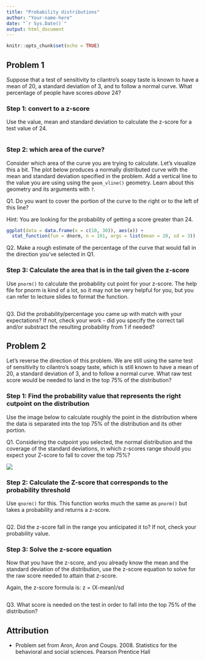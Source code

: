 ```yaml
---
title: "Probability distributions"
author: "Your-name-here"
date: "`r Sys.Date()`"
output: html_document
---
```


```r
knitr::opts_chunk$set(echo = TRUE)
```

## Problem 1

Suppose that a test of sensitivity to cilantro's soapy taste is known to have a mean of 20, a standard deviation of 3, and to follow a normal curve. What percentage of people have scores *above* 24?

### Step 1: convert to a z-score

Use the value, mean and standard deviation to calculate the z-score for a test value of 24.

```r


```

### Step 2: which area of the curve?

Consider which area of the curve you are trying to calculate. Let's visualize this a bit. The plot below produces a normally distributed curve with the mean and standard deviation specified in the problem. Add a vertical line to the value you are using using the `geom_vline()` geometry. Learn about this geometry and its arguments with `?`. 

Q1. Do you want to cover the portion of the curve to the right or to the left of this line?

Hint: You are looking for the probability of getting a score greater than 24. 

```r
ggplot(data = data.frame(x = c(10, 30)), aes(x)) +
  stat_function(fun = dnorm, n = 101, args = list(mean = 20, sd = 3))
```
Q2. Make a rough estimate of the percentage of the curve that would fall in the direction you've selected in Q1.


### Step 3: Calculate the area that is in the tail given the z-score

Use `pnorm()` to calculate the probability cut point for your z-score. The help file for pnorm is kind of a lot, so it may not be very helpful for you, but you can refer to lecture slides to format the function.

```r

```


Q3. Did the probability/percentage you came up with match with your expectations? If not, check your work - did you specify the correct tail and/or substract the resulting probability from 1 if needed?



## Problem 2

Let's reverse the direction of this problem. We are still using the same test of sensitivity to cilantro's soapy taste, which is still known to have a mean of 20, a standard deviation of 3, and to follow a normal curve. What raw test score would be needed to land in the top 75% of the distribution?


### Step 1: Find the probability value that represents the right cutpoint on the distribution

Use the image below to calculate roughly the point in the distribution where the data is separated into the top 75% of the distribution and its other portion.

Q1. Considering the cutpoint you selected, the normal distribution and the coverage of the standard deviations, in which z-scores range should you expect your Z-score to fall to cover the top 75%?

![](sd_coverage.png)

### Step 2: Calculate the Z-score that corresponds to the probability threshold

Use `qnorm()` for this. This function works much the same as `pnorm()` but takes a probability and returns a z-score.

```r

```

Q2. Did the z-score fall in the range you anticipated it to? If not, check your probability value.

### Step 3: Solve the z-score equation 

Now that you have the z-score, and you already know the mean and the standard deviation of the distribution, use the z-score equation to solve for the raw score needed to attain that z-score.

Again, the z-score formula is: z = (X-mean)/sd

```r

```

Q3. What score is needed on the test in order to fall into the top 75% of the distribution?





## Attribution

- Problem set from Aron, Aron and Coups. 2008. Statistics for the behavioral and social sciences. Pearson Prentice Hall 